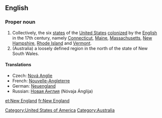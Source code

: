 ==English==
{{wikipedia}}
===Proper noun===
{{en-proper noun|sg=[[new|New]] [[England]]}}

# Collectively, the six [[state]]s of the [[United States]] [[colonize]]d by the [[English]] in the 17th century, namely [[Connecticut]], [[Maine]], [[Massachusetts]], [[New Hampshire]], [[Rhode Island]] and [[Vermont]].
# (Australia) a loosely defined region in the north of the state of New South Wales.

====Translations====
* Czech: [[Nová Anglie]] {{f}}
*French: [[Nouvelle-Angleterre]] {{f}}
*German: [[Neuengland]]
*Russian:  [[Новая Англия]] (Nóvaja Ánglija) {{f}}

[[Category:United States of America]]
[[Category:Australia]]

[[et:New England]]
[[fr:New England]]
